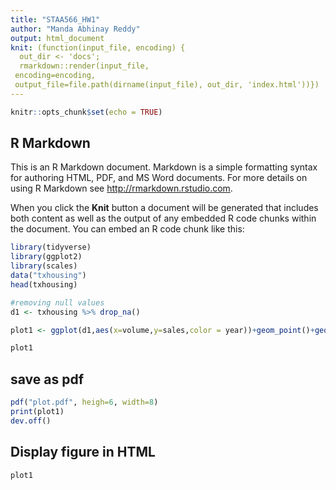 ```yaml
---
title: "STAA566_HW1"
author: "Manda Abhinay Reddy"
output: html_document
knit: (function(input_file, encoding) {
  out_dir <- 'docs';
  rmarkdown::render(input_file,
 encoding=encoding,
 output_file=file.path(dirname(input_file), out_dir, 'index.html'))})
---
```


```r
knitr::opts_chunk$set(echo = TRUE)
```

## R Markdown

This is an R Markdown document. Markdown is a simple formatting syntax for authoring HTML, PDF, and MS Word documents. For more details on using R Markdown see <http://rmarkdown.rstudio.com>.

When you click the **Knit** button a document will be generated that includes both content as well as the output of any embedded R code chunks within the document. You can embed an R code chunk like this:

```r
library(tidyverse)
library(ggplot2)
library(scales)
data("txhousing")
head(txhousing)
```

```r

#removing null values 
d1 <- txhousing %>% drop_na()

plot1 <- ggplot(d1,aes(x=volume,y=sales,color = year))+geom_point()+geom_smooth(color = "red")+scale_x_continuous(labels = unit_format(unit = "M", scale = 1e-6))+theme_minimal()+ggtitle("Housing Sales Vs Volume")

plot1

```

## save as pdf

```r
pdf("plot.pdf", heigh=6, width=8)
print(plot1)
dev.off()
```

## Display figure in HTML

```r
plot1
```

